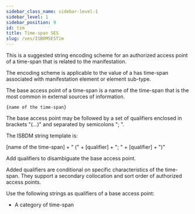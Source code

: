 ```yaml
---
sidebar_class_name: sidebar-level-1
sidebar_level: 1
sidebar_position: 9
id: tim
title: Time-span SES
slug: /ves/ISBDMSESTim
---
```


<div className="guid">

This is a suggested string encoding scheme for an authorized access point of a time-span that is related to the manifestation.

The encoding scheme is applicable to the value of a <InLink href="/docs/relationships/1010">has time-span associated with manifestation</InLink> element or element sub-type.

</div>

<div className="guid">

The base access point of a time-span is a name of the time-span that is the most common in external sources of information.

`{name of the time-span}`

The base access point may be followed by a set of qualifiers enclosed in brackets "(…)" and separated by semicolons "; ".

The ISBDM string template is:

[name of the time-span] + " (" + [qualifier] + "; " + [qualifier] + ")"

</div>

<div className="guid">

Add qualifiers to disambiguate the base access point.

Added qualifiers are conditional on specific characteristics of the time-span. They support a secondary collocation and sort order of authorized access points.

Use the following strings as qualifiers of a base access point:

- A category of time-span

</div>
